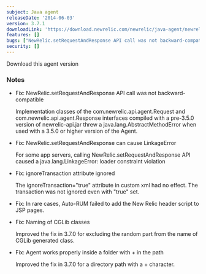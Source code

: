 ```yaml
---
subject: Java agent
releaseDate: '2014-06-03'
version: 3.7.1
downloadLink: 'https://download.newrelic.com/newrelic/java-agent/newrelic-agent/3.7.1/'
features: []
bugs: ["NewRelic.setRequestAndResponse API call was not backward-compatible", "NewRelic.setRequestAndResponse can cause LinkageError", "ignoreTransaction attribute ignored", "Auto-RUM failed to add the New Relic header script to JSP pages", "Naming of CGLib classes", "Agent works properly inside a folder with + in the path"]
security: []
---
```


<ButtonGroup>
  <ButtonLink
    role="button"
    to="https://download.newrelic.com/newrelic/java-agent/newrelic-agent/3.7.1/"
    variant="primary"
  >
    Download this agent version
  </ButtonLink>
</ButtonGroup>

### Notes

* Fix: NewRelic.setRequestAndResponse API call was not backward-compatible

  Implementation classes of the com.newrelic.api.agent.Request and com.newrelic.api.agent.Response interfaces compiled with a pre-3.5.0 version of newrelic-api.jar threw a java.lang.AbstractMethodError when used with a 3.5.0 or higher version of the Agent.
* Fix: NewRelic.setRequestAndResponse can cause LinkageError

  For some app servers, calling NewRelic.setRequestAndResponse API caused a java.lang.LinkageError: loader constraint violation
* Fix: ignoreTransaction attribute ignored

  The ignoreTransaction="true" attribute in custom xml had no effect. The transaction was not ignored even with "true" set.
* Fix: In rare cases, Auto-RUM failed to add the New Relic header script to JSP pages.
* Fix: Naming of CGLib classes

  Improved the fix in 3.7.0 for excluding the random part from the name of CGLib generated class.
* Fix: Agent works properly inside a folder with + in the path

  Improved the fix in 3.7.0 for a directory path with a + character.
